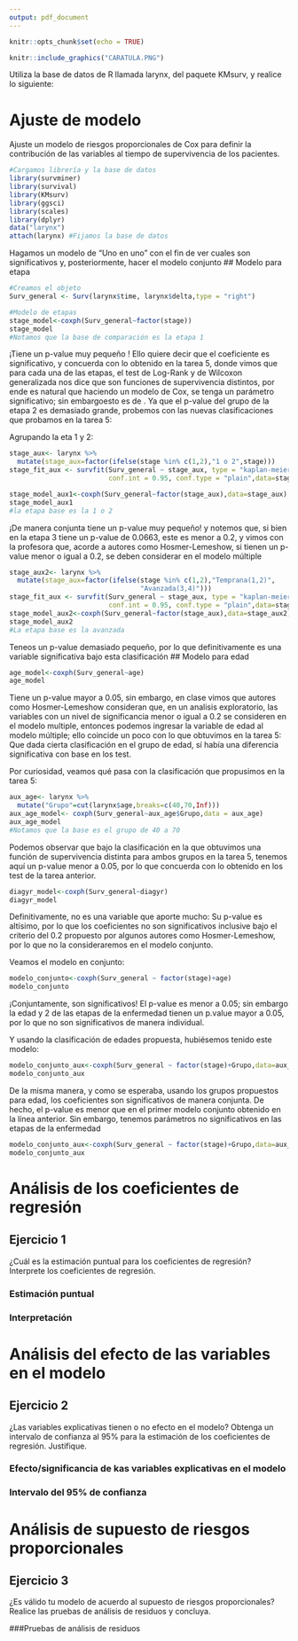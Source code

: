 ```yaml
---
output: pdf_document
---
```


```r
knitr::opts_chunk$set(echo = TRUE)
```

```r
knitr::include_graphics("CARATULA.PNG")
```

\newpage

Utiliza la base de datos de R llamada larynx, del paquete KMsurv, y realice lo 
siguiente:

# Ajuste de modelo
Ajuste un modelo de riesgos proporcionales de Cox para definir la contribución 
de las variables al tiempo de supervivencia de los pacientes.

```r
#Cargamos librería y la base de datos
library(survminer)
library(survival)
library(KMsurv)
library(ggsci)
library(scales)
library(dplyr)
data("larynx")
attach(larynx) #Fijamos la base de datos
```

Hagamos un modelo de "Uno en uno" con el fin de ver cuales son significativos
y, posteriormente, hacer el modelo conjunto
## Modelo para etapa
```r
#Creamos el objeto
Surv_general <- Surv(larynx$time, larynx$delta,type = "right")

#Modelo de etapas
stage_model<-coxph(Surv_general~factor(stage)) 
stage_model
#Notamos que la base de comparación es la etapa 1
```
¡Tiene un p-value muy pequeño \textbf{conjuntamente}! Ello quiere decir que el coeficiente es significativo, y concuerda con lo obtenido en la tarea 5, 
donde vimos que para cada una de las etapas, el test de Log-Rank y de Wilcoxon generalizada nos dice que son funciones de supervivencia distintos, por ende es natural que haciendo un modelo de Cox, se tenga un parámetro significativo; sin embargoesto es de \textbf{manera conjunta}. 
Ya que el p-value del grupo de la etapa 2 es demasiado grande, probemos con 
las nuevas clasificaciones que probamos en la tarea 5:

Agrupando la eta 1 y 2:
```r
stage_aux<- larynx %>%
  mutate(stage_aux=factor(ifelse(stage %in% c(1,2),"1 o 2",stage)))
stage_fit_aux <- survfit(Surv_general ~ stage_aux, type = "kaplan-meier", 
                         conf.int = 0.95, conf.type = "plain",data=stage_aux)

stage_model_aux1<-coxph(Surv_general~factor(stage_aux),data=stage_aux) 
stage_model_aux1
#la etapa base es la 1 o 2
```
¡De manera conjunta tiene un p-value muy pequeño! y notemos que, si bien en la 
etapa 3 tiene un p-value de 0.0663, este es menor a 0.2, y vimos con la profesora
que, acorde a autores como Hosmer-Lemeshow, si tienen un p-value menor o igual
a 0.2, se deben considerar en el modelo múltiple
```r
stage_aux2<- larynx %>%
  mutate(stage_aux=factor(ifelse(stage %in% c(1,2),"Temprana(1,2)",
                                 "Avanzada(3,4)")))
stage_fit_aux <- survfit(Surv_general ~ stage_aux, type = "kaplan-meier", 
                         conf.int = 0.95, conf.type = "plain",data=stage_aux2)
stage_model_aux2<-coxph(Surv_general~factor(stage_aux),data=stage_aux2) 
stage_model_aux2
#La etapa base es la avanzada
```
Teneos un p-value demasiado pequeño, por lo que definitivamente es una variable
significativa bajo esta clasificación
## Modelo para edad
```r
age_model<-coxph(Surv_general~age)
age_model
```
Tiene un p-value mayor a 0.05, sin embargo, en clase vimos que autores como
Hosmer-Lemeshow consideran que, en un analisis exploratorio, las variables con 
un nivel de significancia menor o igual a 0.2 se consideren en el modelo multiple,
entonces podemos ingresar la variable de edad al modelo múltiple; ello coincide
un poco con lo que obtuvimos en la tarea 5: Que dada cierta clasificación en el
grupo de edad, sí había una diferencia significativa con base en los test.

Por curiosidad, veamos qué pasa con la clasificación que propusimos en la
tarea 5:
```r
aux_age<- larynx %>%
  mutate("Grupo"=cut(larynx$age,breaks=c(40,70,Inf)))
aux_age_model<- coxph(Surv_general~aux_age$Grupo,data = aux_age)
aux_age_model
#Notamos que la base es el grupo de 40 a 70
```
Podemos observar que bajo la clasificación en la que obtuvimos una función de
supervivencia distinta para ambos grupos en la tarea 5, tenemos aquí un p-value
menor a 0.05, por lo que concuerda con lo obtenido en los test de la tarea 
anterior. 

```r
diagyr_model<-coxph(Surv_general~diagyr)
diagyr_model
```
Definitivamente, no es una variable que aporte mucho: Su p-value es altísimo,
por lo que los coeficientes no son significativos inclusive bajo el criterio
del 0.2 propuesto por algunos autores como Hosmer-Lemeshow, por lo que no 
la consideraremos en el modelo conjunto.

Veamos el modelo en conjunto:

```r
modelo_conjunto<-coxph(Surv_general ~ factor(stage)+age)
modelo_conjunto
```
¡Conjuntamente, son significativos! El p-value es menor a 0.05; sin embargo
la edad y 2 de las etapas de la enfermedad tienen un p.value mayor a 0.05, por
lo que no son significativos de manera individual.

Y usando la clasificación de edades propuesta, hubiésemos tenido este modelo:
```r
modelo_conjunto_aux<-coxph(Surv_general ~ factor(stage)+Grupo,data=aux_age)
modelo_conjunto_aux
```
De la misma manera, y como se esperaba, usando los grupos propuestos para edad,
los coeficientes son significativos de manera conjunta. De hecho, el p-value
es menor que en el primer modelo conjunto obtenido en la línea anterior. Sin 
embargo, tenemos parámetros no significativos en las etapas de la enfermedad

```r
modelo_conjunto_aux<-coxph(Surv_general ~ factor(stage)+Grupo,data=aux_age)
modelo_conjunto_aux
```

# Análisis de los coeficientes de regresión

## Ejercicio 1 
¿Cuál es la estimación puntual para los coeficientes de regresión? Interprete 
los coeficientes de regresión.

### Estimación puntual 

### Interpretación

# Análisis del efecto de las variables en el modelo

## Ejercicio 2
¿Las variables explicativas tienen o no efecto en el modelo? Obtenga un intervalo 
de confianza al $95\%$ para la estimación de los coeficientes de regresión. Justifique.

### Efecto/significancia de kas variables explicativas en el modelo

### Intervalo del 95\% de confianza

# Análisis de supuesto de riesgos proporcionales

## Ejercicio 3
¿Es válido tu modelo de acuerdo al supuesto de riesgos proporcionales? Realice las 
pruebas de análisis de residuos y concluya.

###Pruebas de análisis de residuos